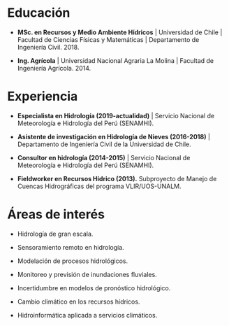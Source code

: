 # Educación

-   **MSc. en Recursos y Medio Ambiente Hídricos** \| Universidad de Chile \| Facultad de Ciencias Físicas y Matemáticas \| Departamento de Ingeniería Civil. 2018.

-   **Ing. Agrícola** \| Universidad Nacional Agraria La Molina \| Facultad de Ingeniería Agrícola. 2014.

# Experiencia

-   **Especialista en Hidrología (2019-actualidad)** \| Servicio Nacional de Meteorología e Hidrología del Perú (SENAMHI).

-   **Asistente de investigación en Hidrología de Nieves (2016-2018)** \| Departamento de Ingeniería Civil de la Universidad de Chile.

-   **Consultor en hidrología (2014-2015)** \| Servicio Nacional de Meteorología e Hidrología del Perú (SENAMHI).

-   **Fieldworker en Recursos Hídrico (2013).** Subproyecto de Manejo de Cuencas Hidrográficas del programa VLIR/UOS-UNALM.

# Áreas de interés

-   Hidrología de gran escala.

-   Sensoramiento remoto en hidrología.

-   Modelación de procesos hidrológicos.

-   Monitoreo y previsión de inundaciones fluviales.

-   Incertidumbre en modelos de pronóstico hidrológico.

-   Cambio climático en los recursos hídricos.

-   Hidroinformática aplicada a servicios climáticos.
